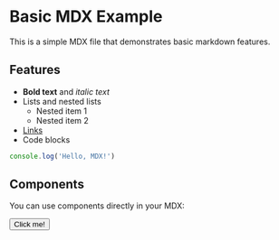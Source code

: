 # Basic MDX Example

This is a simple MDX file that demonstrates basic markdown features.

## Features

- **Bold text** and *italic text*
- Lists and nested lists
  - Nested item 1
  - Nested item 2
- [Links](https://mdxjs.com)
- Code blocks

```javascript
console.log('Hello, MDX!')
```

## Components

You can use components directly in your MDX:

<Button>Click me!</Button>
